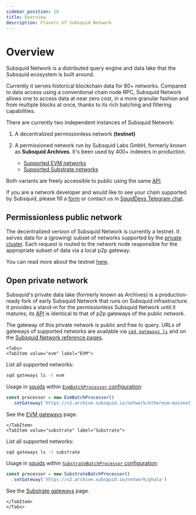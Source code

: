 ```yaml
---
sidebar_position: 10
title: Overview
description: Flavors of Subsquid Network
---
```



# Overview

Subsquid Network is a distributed query engine and data lake that the Subsquid ecosystem is built around.

Currently it serves historical blockchain data for 80+ networks. Compared to data access using a conventional chain node RPC, Subsquid Network allows one to access data at near zero cost, in a more granular fashion and from multiple blocks at once, thanks to its rich batching and filtering capabilities.

There are currently two independent instances of Subsquid Network:

1. A decentralized permissionless network **(testnet)**

2. A permissioned network run by Subsquid Labs GmbH, formerly known as **Subsquid Archives**. It's been
used by 400+ indexers in production.

   * [Supported EVM networks](/subsquid-network/reference/evm-networks)
   * [Supported Substrate networks](/subsquid-network/reference/substrate-networks)

Both variants are freely accessible to public using the same [API](/subsquid-network/reference).

If you are a network developer and would like to see your chain supported by Subsquid, please fill a [form](https://forms.gle/ioVNFiPjZgvUNunY9) or contact us in [SquidDevs Telegram chat](https://t.me/HydraDevs).

## Permissionless public network

The decentralized version of Subsquid Network is currently a testnet. It serves data for a (growing) subset of networks supported by the [private cluster](#open-private-network). Each request is routed to the network node responsible for the appropriate subset of data via a local p2p gateway.

You can read more about the testnet [here](/subsquid-network/public).

## Open private network

Subsquid's private data lake (formerly known as Archives) is a production-ready fork of early Subsquid Network that runs on Subsquid infrastructure. It provides a stand-in for the permissionless Subsquid Network until it matures; its [API](/subsquid-network/reference) is identical to that of p2p gateways of the public network.

The gateway of this private network is public and free to query. URLs of gateways of supported networks are available via [`sqd gateways ls`](/squid-cli/gateways) and on the [Subsquid Network reference pages](/subsquid-network/reference).

```mdx-code-block
<Tabs>
<TabItem value="evm" label="EVM">
```

List all supported networks:
```bash
sqd gateways ls -t evm
```
Usage in [squids](/sdk) within [`EvmBatchProcessor` configuration](/sdk/reference/processors/evm-batch/general/#set-gateway):

```ts
const processor = new EvmBatchProcessor()
  .setGateway('https://v2.archive.subsquid.io/network/ethereum-mainnet')
```

See the [EVM gateways](/subsquid-network/reference/evm-networks/) page.


```mdx-code-block
</TabItem>
<TabItem value="substrate" label="Substrate">
```

List all supported networks:
```bash
sqd gateways ls -t substrate
```
Usage in [squids](/sdk) within [`SubstrateBatchProcessor` configuration](/sdk/reference/processors/substrate-batch/general):

```ts
const processor = new SubstrateBatchProcessor()
  .setGateway('https://v2.archive.subsquid.io/network/phala')
```

See the [Substrate gateways](/subsquid-network/reference/substrate-networks/) page.


```mdx-code-block
</TabItem>
</Tabs>
```
